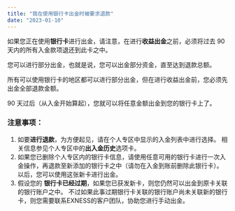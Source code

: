 ```yaml
---
title: "我在使用银行卡出金时被要求退款"
date: "2023-01-10"
---
```


<Ads></Ads> 

如果您正在使用**银行卡**进行出金，请注意，在进行**收益出金**之前，必须将过去 90 天内的所有入金款项退还到此卡之中。

您可以进行部分出金，也就是说，您可以出金部分资金，直至达到退款总额。

所有可以使用银行卡的地区都可以进行部分出金，但在进行收益出金前，您必须先出金全部退款金额。

90 天过后（从入金开始算起），您就可以将任意金额出金到您的银行卡上了。

### 注意事项：

1. 如要**进行退款**，为方便起见，请在个人专区中显示的入金列表中进行选择。 相关信息参见个人专区中的**出入金历史**选项卡。
2. 如果您已删除个人专区内的银行卡信息，请使用任意可用的银行卡进行一次入金操作，再退款至新添加的银行卡之中（请勿在入金到账前删除此银行卡）。 以后，您可以使用这张新卡进行出金。
3. 假设您的 **银行卡已经过期**，如果您已获发新卡，则您仍然可以出金到原卡关联的银行账户之中。 不过如果此事过期银行卡关联的银行账户尚未关联新的银行卡，则您需要联系EXNESS的客户团队，协助您进行手动出金。
